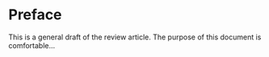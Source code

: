 # Preface {.unnumbered}

This is a general draft of the review article. The purpose of this document is comfortable...
